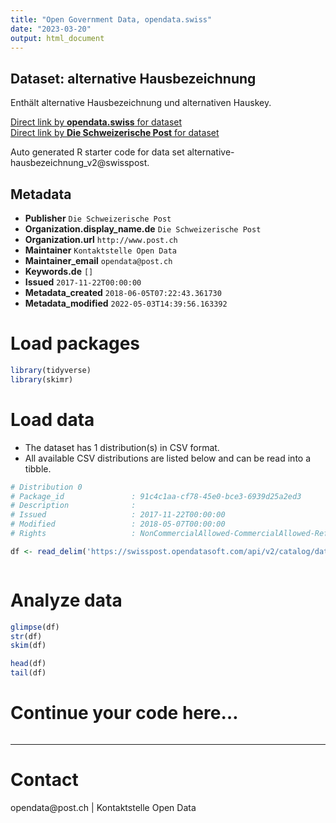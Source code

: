 ```yaml
---
title: "Open Government Data, opendata.swiss"
date: "2023-03-20"
output: html_document
---
```


## Dataset: alternative Hausbezeichnung

Enthält alternative Hausbezeichnung und alternativen Hauskey.

[Direct link by **opendata.swiss** for dataset](https://opendata.swiss/de/dataset/alternative-hausbezeichnung)<br>
[Direct link by **Die Schweizerische Post** for dataset](https://swisspost.opendatasoft.com/explore/dataset/alternative-hausbezeichnung_v2)

Auto generated R starter code for data set alternative-hausbezeichnung_v2@swisspost.

## Metadata

- **Publisher** `Die Schweizerische Post`
- **Organization.display_name.de** `Die Schweizerische Post`
- **Organization.url** `http://www.post.ch`
- **Maintainer** `Kontaktstelle Open Data`
- **Maintainer_email** `opendata@post.ch`
- **Keywords.de** `[]`
- **Issued** `2017-11-22T00:00:00`
- **Metadata_created** `2018-06-05T07:22:43.361730`
- **Metadata_modified** `2022-05-03T14:39:56.163392`


# Load packages

```r

library(tidyverse)
library(skimr)

```

# Load data

-   The dataset has 1 distribution(s) in CSV format.
-   All available CSV distributions are listed below and can be read into a tibble.

```r

# Distribution 0
# Package_id               : 91c4c1aa-cf78-45e0-bce3-6939d25a2ed3
# Description              : 
# Issued                   : 2017-11-22T00:00:00
# Modified                 : 2018-05-07T00:00:00
# Rights                   : NonCommercialAllowed-CommercialAllowed-ReferenceRequired

df <- read_delim('https://swisspost.opendatasoft.com/api/v2/catalog/datasets/alternative-hausbezeichnung_v2/exports/csv')



```

# Analyze data

```r

glimpse(df)
str(df)
skim(df)

head(df)
tail(df)

```

# Continue your code here...

```r

```

------------------------------------------------------------------------

# Contact

opendata@post.ch | Kontaktstelle Open Data
